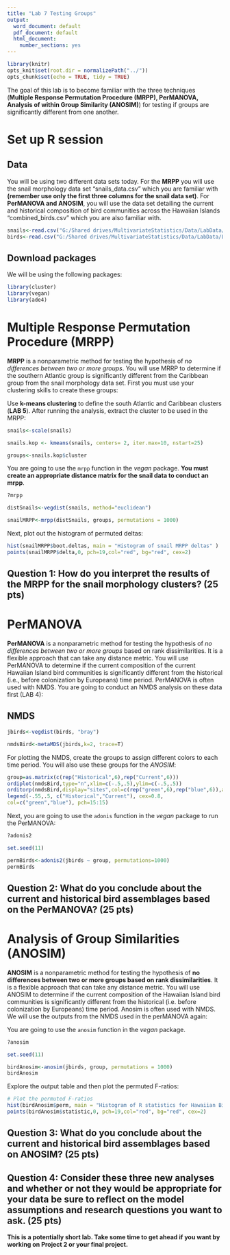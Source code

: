 ```yaml
---
title: "Lab 7 Testing Groups"
output:
  word_document: default
  pdf_document: default
  html_document:
    number_sections: yes
---
```


```r
library(knitr)
opts_knit$set(root.dir = normalizePath("../"))
opts_chunk$set(echo = TRUE, tidy = TRUE)
```
\newline

The goal of this lab is to become familiar with the three techniques (**Multiple Response Permutation Procedure (MRPP), PerMANOVA, Analysis of within Group Similarity (ANOSIM)**) for testing if groups are significantly different from one another.

\newline

# Set up R session

## Data

You will be using two different data sets today. For the **MRPP** you will use the snail morphology data set “snails_data.csv” which you are familiar with **(remember use only the first three columns for the snail data set)**. For **PerMANOVA and ANOSIM**, you will use the data set detailing the current and historical composition of bird communities across the Hawaiian Islands “combined_birds.csv” which you are also familiar with.


```r
snails<-read.csv("G:/Shared drives/MultivariateStatistics/Data/LabData/Lab7/snail_data.csv", row=1, header=TRUE)[,1:3]
birds<-read.csv("G:/Shared drives/MultivariateStatistics/Data/LabData/Lab7/combined_birds.csv", row=1, header=TRUE)
```



\newline

## Download packages 
We will be using the following packages: 


```r
library(cluster)
library(vegan)
library(ade4)
```

\newline


#	Multiple Response Permutation Procedure (MRPP)

**MRPP** is a nonparametric method for testing the hypothesis of *no differences between two or more groups*.  You will use MRRP to determine if the southern Atlantic group is significantly different from the Caribbean group from the snail morphology data set. First you must use your clustering skills to create these groups:


\newline

Use **k-means clustering** to define the south Atlantic and Caribbean clusters (**LAB 5**). After running the analysis, extract the cluster to be used in the MRPP:


```r
snails<-scale(snails)

snails.kop <- kmeans(snails, centers= 2, iter.max=10, nstart=25)

groups<-snails.kop$cluster
```

\newline

You are going to use the `mrpp` function in the *vegan* package. **You must create an appropriate distance matrix for the snail data to conduct an mrpp**.

```r
?mrpp
```


```r
distSnails<-vegdist(snails, method="euclidean")

snailMRPP<-mrpp(distSnails, groups, permutations = 1000)
```
\newline

Next, plot out the histogram of permuted deltas:

```r
hist(snailMRPP$boot.deltas, main = "Histogram of snail MRPP deltas" )
points(snailMRPP$delta,0, pch=19,col="red", bg="red", cex=2)

```

## Question 1: How do you interpret the results of the MRPP for the snail morphology clusters? (25 pts)


\newline

# PerMANOVA

**PerMANOVA** is a nonparametric method for testing the hypothesis of *no differences between two or more groups* based on rank dissimilarities. It is a flexible approach that can take any distance metric. You will use PerMANOVA to determine if the current composition of the current Hawaiian Island bird communities is significantly different from the historical (i.e., before colonization by Europeans) time period. PerMANOVA is often used with NMDS. You are going to conduct an NMDS analysis on these data first (LAB 4):

## NMDS

```r
jbirds<-vegdist(birds, "bray") 

nmdsBird<-metaMDS(jbirds,k=2, trace=T)
```

\newline

For plotting the NMDS, create the groups to assign different colors to each time period. You will also use these groups for the *ANOSIM*:

```r
group=as.matrix(c(rep("Historical",6),rep("Current",6)))
ordiplot(nmdsBird,type="n",xlim=c(-.5,.5),ylim=c(-.5,.5))
orditorp(nmdsBird,display="sites",col=c(rep("green",6),rep("blue",6)),air=0.01,cex=1.25)
legend(-.55,.5, c("Historical","Current"), cex=0.8, 
col=c("green","blue"), pch=15:15)

```

\newline

Next, you are going to use the `adonis` function in the *vegan* package to run the PerMANOVA:

```r
?adonis2
```

```r
set.seed(11) 

permBirds<-adonis2(jbirds ~ group, permutations=1000)
permBirds
```


## Question 2: What do you conclude about the current and historical bird assemblages based on the PerMANOVA? (25 pts)


\newline

# Analysis of Group Similarities (ANOSIM)

**ANOSIM** is a nonparametric method for testing the hypothesis of **no differences between two or more groups based on rank dissimilarities**. It is a flexible approach that can take any distance metric. You will use ANOSIM to determine if the current composition of the Hawaiian Island bird communities is significantly different from the historical (i.e. before colonization by Europeans) time period. Anosim is often used with NMDS. We will use the outputs from the NMDS used in the perMANOVA again:

\newline

You are going to use the `anosim` function in the *vegan* package.

```r
?anosim
```


```r
set.seed(11) 

birdAnosim<-anosim(jbirds, group, permutations = 1000)
birdAnosim
```

Explore the output table and then plot the permuted F-ratios:

```r
# Plot the permuted F-ratios
hist(birdAnosim$perm, main = "Histogram of R statistics for Hawaiian Birds", xlim=c(-.5,1 ))
points(birdAnosim$statistic,0, pch=19,col="red", bg="red", cex=2)
```

## Question 3: What do you conclude about the current and historical bird assemblages based on ANOSIM? (25 pts)

## Question 4: Consider these three new analyses and whether or not they would be appropriate for your data be sure to reflect on the model assumptions and research questions you want to ask. (25 pts)

**This is a potentially short lab. Take some time to get ahead if you want by working on Project 2 or your final project.**


